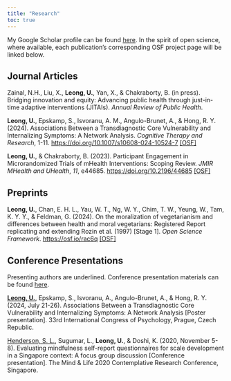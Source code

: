 ```yaml
---
title: "Research"
toc: true
---
```


My Google Scholar profile can be found [here](https://scholar.google.com.sg/citations?user=P9Tl79kAAAAJ&hl=en). In the spirit of open science, where available, each publication's corresponding OSF project page will be linked below.

## Journal Articles

Zainal, N.H., Liu, X., **Leong, U.**, Yan, X., & Chakraborty, B. (in press). Bridging innovation and equity: Advancing public health through just-in-time adaptive interventions (JITAIs). *Annual Review of Public Health*.

**Leong, U.**, Epskamp, S., Isvoranu, A. M., Angulo-Brunet, A., & Hong, R. Y. (2024). Associations Between a Transdiagnostic Core Vulnerability and Internalizing Symptoms: A Network Analysis. *Cognitive Therapy and Research*, 1-11. <https://doi.org/10.1007/s10608-024-10524-7> [\[OSF\]](https://osf.io/z5t8d/)

**Leong, U.**, & Chakraborty, B. (2023). Participant Engagement in Microrandomized Trials of mHealth Interventions: Scoping Review. *JMIR MHealth and UHealth*, *11*, e44685. <https://doi.org/10.2196/44685> [\[OSF\]](https://osf.io/xdnr8/)

## Preprints

**Leong, U.**, Chan, E. H. L., Yau, W. T., Ng, W. Y., Chim, T. W., Yeung, W., Tam, K. Y. Y., & Feldman, G. (2024). On the moralization of vegetarianism and differences between health and moral vegetarians: Registered Report replicating and extending Rozin et al. (1997) \[Stage 1\]. *Open Science Framework*. <https://osf.io/rac6q> [\[OSF\]](https://osf.io/5azdg)

<!-- **Leong, U.**, Epskamp, S., Isvoranu, A., Angulo-Brunet, A., & Hong, R. Y. (2024). Associations Between a Transdiagnostic Core Vulnerability and Internalizing Symptoms: A Network Analysis. *PsyArXiv*. <https://doi.org/10.31234/osf.io/cwd46> -->

## Conference Presentations

Presenting authors are underlined. Conference presentation materials can be found [here](https://osf.io/rju35/).

<u>**Leong, U.**</u>, Epskamp, S., Isvoranu, A., Angulo-Brunet, A., & Hong, R. Y. (2024, July 21-26). Associations Between a Transdiagnostic Core Vulnerability and Internalizing Symptoms: A Network Analysis \[Poster presentation\]. 33rd International Congress of Psychology, Prague, Czech Republic.

<u>Henderson, S. L.</u>, Sugumar, L., **Leong, U.**, & Doshi, K. (2020, November 5-8). Evaluating mindfulness self-report questionnaires for scale development in a Singapore context: A focus group discussion \[Conference presentation\]. The Mind & Life 2020 Contemplative Research Conference, Singapore.
